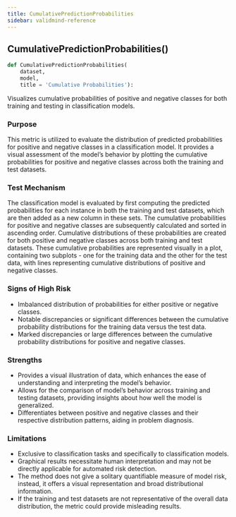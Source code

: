 ```yaml
---
title: CumulativePredictionProbabilities
sidebar: validmind-reference
---
```


## CumulativePredictionProbabilities[()]{.muted}

<!-- function.qmd.jinja2 - function signature -->

```python
def CumulativePredictionProbabilities(
    dataset,
    model,
    title = 'Cumulative Probabilities'):
```

Visualizes cumulative probabilities of positive and negative classes for both training and testing in classification models.

### Purpose

This metric is utilized to evaluate the distribution of predicted probabilities for positive and negative classes in a classification model. It provides a visual assessment of the model's behavior by plotting the cumulative probabilities for positive and negative classes across both the training and test datasets.

### Test Mechanism

The classification model is evaluated by first computing the predicted probabilities for each instance in both the training and test datasets, which are then added as a new column in these sets. The cumulative probabilities for positive and negative classes are subsequently calculated and sorted in ascending order. Cumulative distributions of these probabilities are created for both positive and negative classes across both training and test datasets. These cumulative probabilities are represented visually in a plot, containing two subplots - one for the training data and the other for the test data, with lines representing cumulative distributions of positive and negative classes.

### Signs of High Risk

- Imbalanced distribution of probabilities for either positive or negative classes.
- Notable discrepancies or significant differences between the cumulative probability distributions for the training data versus the test data.
- Marked discrepancies or large differences between the cumulative probability distributions for positive and negative classes.

### Strengths

- Provides a visual illustration of data, which enhances the ease of understanding and interpreting the model's behavior.
- Allows for the comparison of model's behavior across training and testing datasets, providing insights about how well the model is generalized.
- Differentiates between positive and negative classes and their respective distribution patterns, aiding in problem diagnosis.

### Limitations

- Exclusive to classification tasks and specifically to classification models.
- Graphical results necessitate human interpretation and may not be directly applicable for automated risk detection.
- The method does not give a solitary quantifiable measure of model risk, instead, it offers a visual representation and broad distributional information.
- If the training and test datasets are not representative of the overall data distribution, the metric could provide misleading results.
